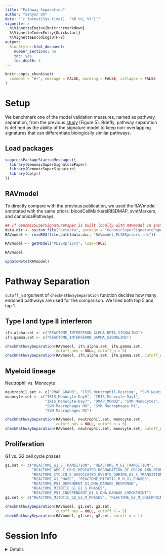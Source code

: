 ```yaml
---
title: "Pathway Separation"
author: "Sehyun Oh"
date: "`r format(Sys.time(), '%B %d, %Y')`"
vignette: >
  %\VignetteEngine{knitr::rmarkdown}
  %\VignetteIndexEntry{Quickstart}
  %\VignetteEncoding{UTF-8}
output:
  BiocStyle::html_document:
    number_sections: no
    toc: yes
    toc_depth: 4
---
```


```r
knitr::opts_chunk$set(
  comment = "#>", message = FALSE, warning = FALSE, collapse = FALSE
)
```

# Setup
We benchmark one of the model validation measures, named as pathway separation,
from the previous [study](https://www.sciencedirect.com/science/article/pii/S240547121930119X?via%3Dihub)
(Figure 5). Briefly, pathway separation is defined as the ability of the 
signature model to keep non-overlapping signatures that can differentiate 
biologically similar pathways. 

## Load packages
```r
suppressPackageStartupMessages({
  library(GenomicSuperSignaturePaper)
  library(GenomicSuperSignature)
  library(dplyr)
})
```

## RAVmodel
To directly compare with the previous publication, we used the RAVmodel
annotated with the same priors: bloodCellMarkersIRISDMAP, svmMarkers, and 
canonicalPathways.

```r
## If GenomicSuperSignaturePaper is built locally with RAVmodel in inst/extdata
data.dir <- system.file("extdata", package = "GenomicSuperSignaturePaper")
RAVmodel <- readRDS(file.path(data.dir, "RAVmodel_PLIERpriors.rds"))
```

```r
RAVmodel <- getModel("PLIERpriors", load=TRUE)
```

```r
RAVmodel

updateNote(RAVmodel)
```



# Pathway Separation
`cutoff_n` argument of `checkPathwaySeparation` function decides how many 
enriched pathways are used for the comparison. We tried both top 5 and top 1. 

## Type I and type II interferon
```r
ifn.alpha.set <- c("REACTOME_INTERFERON_ALPHA_BETA_SIGNALING")
ifn.gamma.set <- c("REACTOME_INTERFERON_GAMMA_SIGNALING")

checkPathwaySeparation(RAVmodel, ifn.alpha.set, ifn.gamma.set, 
                       cutoff_nes = NULL, cutoff_n = 5)
checkPathwaySeparation(RAVmodel, ifn.alpha.set, ifn.gamma.set, cutoff_n = 1)
```


## Myeloid lineage
Neutrophil vs. Monocyte

```r
neutrophil.set <- c("DMAP_GRAN3", "IRIS_Neutrophil-Resting", "SVM Neutrophils")
monocyte.set <- c("IRIS_Monocyte-Day0", "IRIS_Monocyte-Day1", 
                  "IRIS_Monocyte-Day7", "DMAP_MONO2", "SVM Monocytes",
                  "SVM Macrophages M0", "SVM Macrophages M1", 
                  "SVM Macrophages M2")

checkPathwaySeparation(RAVmodel, neutrophil.set, monocyte.set, 
                       cutoff_nes = NULL, cutoff_n = 5) 
checkPathwaySeparation(RAVmodel, neutrophil.set, monocyte.set, cutoff_n = 1)
```


## Proliferation
G1 vs. G2 cell cycle phases

```r
g1.set <- c("REACTOME_G1_S_TRANSITION", "REACTOME_M_G1_TRANSITION",
            "REACTOME_APC_C_CDH1_MEDIATED_DEGRADATION_OF_CDC20_AND_OTHER_APC_C_CDH1_TARGETED_PROTEINS_IN_LATE_MITOSIS_EARLY_G1", 
            "REACTOME_CYCLIN_E_ASSOCIATED_EVENTS_DURING_G1_S_TRANSITION_", 
            "REACTOME_G1_PHASE", "REACTOME_MITOTIC_M_M_G1_PHASES",
            "REACTOME_P53_DEPENDENT_G1_DNA_DAMAGE_RESPONSE", 
            "REACTOME_MITOTIC_G1_G1_S_PHASES", 
            "REACTOME_P53_INDEPENDENT_G1_S_DNA_DAMAGE_CHECKPOINT")
g2.set <- c("REACTOME_MITOTIC_G2_G2_M_PHASES", "REACTOME_G2_M_CHECKPOINTS")

checkPathwaySeparation(RAVmodel, g1.set, g2.set, 
                       cutoff_nes = NULL, cutoff_n = 5) 
checkPathwaySeparation(RAVmodel, g1.set, g2.set, cutoff_n = 1)
```


# Session Info
<details>
```r
sessionInfo()
```
</details>
